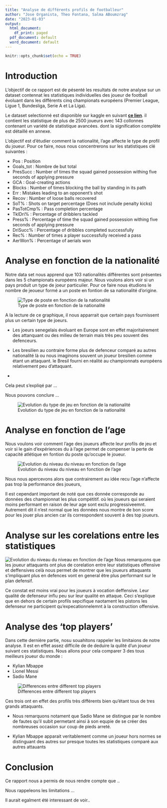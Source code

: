 ```yaml
---
title: "Analyse de différents profils de footballeur"
author: "Jose Organista, Theo Fontana, Salma ABoumzrag"
date: "2023-01-03"
output:
  html_document:
    df_print: paged
  pdf_document: default
  word_document: default
---
```


```r
knitr::opts_chunk$set(echo = TRUE)
```

# Introduction

L'objectif de ce rapport est de pésenté les resultats de notre analyse sur un dataset contennat les statistiques individuelles des joueur de football évoluant dans les différents cinq championats européens (Premier League, Ligue 1, Bundesliga, Serie A et La Liga).

Le dataset selectionné est disponible sur kaggle en suivant [**ce lien**](https://www.kaggle.com/datasets/vivovinco/20212022-football-player-stats). il contient les statistique de plus de 2500 joueurs avec 143 collonnes contenant un variété de statistique avancées. dont la signification complète est détaillé en annexe.

L'objectif est d'étudier comment la nationalité, l'age affecte le type de profil du joueur. Pour ce faire, nous nous concentrerons sur les statistiques clé suivantes :

-   Pos : Position
-   Goals_tot : Nombre de but total
-   PresSucc : Number of times the squad gained possession withing five seconds of applying pressure
-   GCA : Goal-creating actions
-   Blocks : Number of times blocking the ball by standing in its path
-   Err : Mistakes leading to an opponent's shot
-   Recov : Number of loose balls recovered
-   SoT% : Shots on target percentage (Does not include penalty kicks)
-   PasTotCmp% : Pass completion percentage
-   TklDri% : Percentage of dribblers tackled
-   Press% : Percentage of time the squad gained possession withing five seconds of applying pressure
-   DriSucc% : Percentage of dribbles completed successfully
-   Rec% : Number of times a player successfully received a pass
-   AerWon% : Percentage of aerials won

# Analyse en fonction de la nationalité


Notre data set nous apprend que 103 nationalités différentes sont présentes dans les 5 championats européens majeur. Nous voulons alors voir si un pays produit un type de joeur particuiler. Pour ce faire nous étudions le nombre de jeoueur formé a un poste en fontion de sa nationalité d'origine.

![Type de poste en fonction de la nationalité](./asset/positionbynation.png)

A la lecture de ce graphique, il nous apparrait que certain pays fournissent plus un certain type de joeurs.

* Les joeurs senegelais évoluant en Europe sont en effet majoritairement des attanquant ou des milieu de terrain mais très peu souvent des defenceurs.

* Les bresilien au contraire forme plus de defenceur comparé au autres nationalité là ou nous imaginons souvent un joueur bresilien comme étant un attaquant. le Bresil fourni en réalité au championnats européens relativement peu d'attaquant.

* 

Cela peut s'expliqé par ...

Nous pouvons conclure ...

![Evolution du type de jeu en fonction de la nationalité](./asset/statbynations.png)

# Analyse en fonction de l'age

Nous voulons voir comment l'age des joueurs affecte leur profils de jeu et voir si le gain d'expériences du à l'age permet de compenser la perte de capacité atlétique en fontion du poste qu'occupe le joueur.

![Evolution du niveau du niveau en fonction de l'age](./asset/ageEvolutionFigure.png)

Nous nous apercevons alors que contrairement au idée recu l'age n'affecte pas trop la performance des joueurs,

Il est cependant important de noté que ces donnée corresponde au données des championnat les plus compétitif. où les joueurs qui seraient moins performant en raison de leur age sont exclu progressiveemnt. Autrement dit il n'est normal que les données nous montre de bon score pour les jouer plus ancien car ils correspondent souvent à des top joueurs.

# Analyse sur les corelations entre les statistiques

![Evolution du niveau du niveau en fonction de l'age](./asset/correlationFigure.png)
Nous remarquons que les joueur attaquants ont plus de corelation entre leur statistiques offensive et deffensives
celà nous permet de montrer que les joueurs attaquants s'impliquant plus en defences vont en general être plus performant sur le plan defensif.

Ce constat est moins vrai pour les joueurs à vocation deffensive. Leur qualité  de defenseur influ peu sur leur qualité en attaque. Ceci s'explique que en dehors de certain profils sepcifique naotament les pistons les defenseur ne participent qu'expecationnelemnt à la construction offensive.

# Analyse des 'top players'

Dans cette dernière partie, nosu souahitons rappeler les limitaions de notre analyse. Il est en effet assez difficile de de deduire la qulité d'un joueur suivant ces statistiques. Nous allons pour cela comparer 3 des tous meilleurs joueur du monde :
 
- Kylian Mbappe
- Lionel Messi
- Sadio Mane

![Differences entre different top players](./asset/bestForwards.png)

Ces trois ont en effet des profils très différents bien qu'étant tous de tres grands attaquants.

* Nous remarquons notament que Sadio Mane se distingue par le nombre de fautes qu'il subit permetant ainsi à son equpie de se créer des nombreuses occasion sur coup de pieds arreté.

* Kylian Mbappe apparait veritablement comme un joueur hors normes se distinguant des autres sur presque toutes les statistiques comparé aux autres attauants 

# Conclusion

Ce rapport nous a permis de nous rendre compte que ..

Nous rappeleons les limitations ...

Il aurait egalment été interessant de voir..